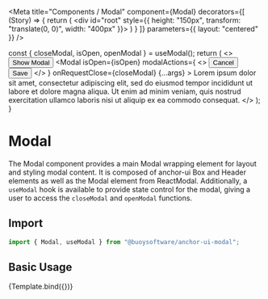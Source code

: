 

<Meta
  title="Components / Modal"
  component={Modal}
  decorators={[
    (Story) => {
      return (
        <div id="root" style={{ height: "150px", transform: "translate(0, 0)", width: "400px" }}>
          <Story />
        </div>
      )
    }
  ]}
  parameters={{
    layout: "centered"
  }}
/>

  const { closeModal, isOpen, openModal } = useModal();
  return (
    <>
      <Button onClick={openModal} colorScheme="basic">Show Modal</Button>
      <Modal
        isOpen={isOpen}
        modalActions={
          <>
            <Button onClick={closeModal} colorScheme="basic" mr="xxs">Cancel</Button>
            <Button onClick={closeModal} colorScheme="primary">Save</Button>
          </>
        }
        onRequestClose={closeModal}
        {...args}
      >
        Lorem ipsum dolor sit amet, consectetur adipiscing elit, sed do eiusmod tempor
        incididunt ut labore et dolore magna aliqua. Ut enim ad minim veniam, quis
        nostrud exercitation ullamco laboris nisi ut aliquip ex ea commodo consequat.
      </Modal>
    </>
  );
}

# Modal

The Modal component provides a main Modal wrapping element for layout and
styling modal content. It is composed of anchor-ui Box and Header elements
as well as the Modal element from ReactModal. Additionally, a `useModal` hook is
available to provide state control for the modal, giving a user to access the
`closeModal` and `openModal` functions.

## Import

```javascript
import { Modal, useModal } from "@buoysoftware/anchor-ui-modal";
```

## Basic Usage

<Canvas>
  <Story
    name="Modal"
    args={{
      title: "Foo Modal",
    }}
  >
    {Template.bind({})}
  </Story>
</Canvas>

